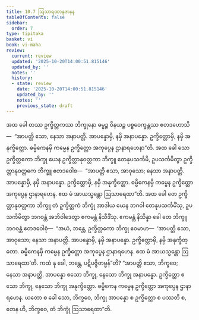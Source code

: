 ```yaml
---
title: 10.7 ဩသာရဏာနုဇာနန
tableOfContents: false
sidebar:
  order: 7
type: tipitaka
basket: vi
book: vi-maha
review:
  current: review
  updated: '2025-10-20T14:00:51.815146'
  updated_by: ''
  notes: ''
  history:
  - state: review
    date: '2025-10-20T14:00:51.815146'
    updated_by: ''
    notes: ''
    previous_state: draft
---
```



<DynamicBreadcrumb />


<ReviewStatus review={frontmatter.review} showDetails={true} />

<HypothesisAnnotation frontmatter={frontmatter} />

<Division number="474" book="vi-maha" e="ch" v="3" p="506">

<Paragraph number="2014" book="vi-maha">
အထ ခေါ တဿ ဥက္ခိတ္တကဿ ဘိက္ခုနော ဓမ္မဉ္စ ဝိနယဉ္စ ပစ္စဝေက္ခန္တဿ ဧတဒဟောသိ—  “အာပတ္တိ ဧသာ, နေသာ အနာပတ္တိ. အာပန္နောမှိ, နမှိ အနာပန္နော. ဥက္ခိတ္တောမှိ, နမှိ အနုက္ခိတ္တော. ဓမ္မိကေနမှိ ကမ္မေန ဥက္ခိတ္တော အကုပ္ပေန ဌာနာရဟေနာ”တိ. အထ ခေါ သော ဥက္ခိတ္တကော ဘိက္ခု ယေန ဥက္ခိတ္တာနုဝတ္တကာ ဘိက္ခူ တေနုပသင်္ကမိ, ဥပသင်္ကမိတွာ ဥက္ခိတ္တာနုဝတ္တကေ ဘိက္ခူ ဧတဒဝေါစ—  “အာပတ္တိ ဧသာ, အာဝုသော; နေသာ အနာပတ္တိ. အာပန္နောမှိ, နမှိ အနာပန္နော. ဥက္ခိတ္တောမှိ, နမှိ အနုက္ခိတ္တော. ဓမ္မိကေနမှိ ကမ္မေန ဥက္ခိတ္တော အကုပ္ပေန ဌာနာရဟေန. ဧထ မံ အာယသ္မန္တော ဩသာရေထာ”တိ. အထ ခေါ တေ ဥက္ခိတ္တာနုဝတ္တကာ ဘိက္ခူ တံ ဥက္ခိတ္တကံ ဘိက္ခုံ အာဒါယ ယေန ဘဂဝါ တေနုပသင်္ကမိံသု, ဥပသင်္ကမိတွာ ဘဂဝန္တံ အဘိဝါဒေတွာ ဧကမန္တံ နိသီဒိံသု. ဧကမန္တံ နိသိန္နာ ခေါ တေ ဘိက္ခူ ဘဂဝန္တံ ဧတဒဝေါစုံ—  “အယံ, ဘန္တေ, ဥက္ခိတ္တကော ဘိက္ခု ဧဝမာဟ—  ‘အာပတ္တိ ဧသာ, အာဝုသော; နေသာ အနာပတ္တိ. အာပန္နောမှိ, နမှိ အနာပန္နော. ဥက္ခိတ္တောမှိ, နမှိ အနုက္ခိတ္တော. ဓမ္မိကေနမှိ ကမ္မေန ဥက္ခိတ္တော အကုပ္ပေန ဌာနာရဟေန. ဧထ မံ အာယသ္မန္တော ဩသာရေထာ’တိ. ကထံ နု ခေါ, ဘန္တေ, ပဋိပဇ္ဇိတဗ္ဗန်”တိ? “အာပတ္တိ ဧသာ, ဘိက္ခဝေ; နေသာ အနာပတ္တိ. အာပန္နော ဧသော ဘိက္ခု, နေသော ဘိက္ခု အနာပန္နော. ဥက္ခိတ္တော ဧသော ဘိက္ခု, နေသော ဘိက္ခု အနုက္ခိတ္တော. ဓမ္မိကေန ကမ္မေန ဥက္ခိတ္တော အကုပ္ပေန ဌာနာရဟေန. ယတော စ ခေါ သော, ဘိက္ခဝေ, ဘိက္ခု အာပန္နော စ ဥက္ခိတ္တော စ ပဿတိ စ, တေန ဟိ, ဘိက္ခဝေ, တံ ဘိက္ခုံ ဩသာရေထာ”တိ.
</Paragraph>
</Division>
